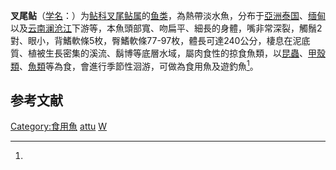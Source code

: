 {{Redirect2|叉尾鮎|馬來西亞提供的一個热带风暴的命名|颱風塔巴}}
{{Speciesbox
| taxon = Wallago attu
| status = NT
| status_system = IUCN3.1
| status_ref = <ref name=IUCN>{{IUCN| id = 166468| taxon = ''Wallago attu''| assessors = Ng, H.H.| assessment_year = 2010| version = 2012.2| accessdate = 4 March 2013}}</ref>
| image = WallagoAttuDay.jpg
| binomial_authority = Bloch et Schneider, 1801<ref name='id6575'>{{cite web| url =http://www.bioinfo.cn/db05/BjdwSpecies.php?action=view&id=6575| title =叉尾鲇| work =中国动物物种编目数据库| publisher =中国科学院微生物研究所| author =中国科学院动物研究所| accessdate =2009-04-11| deadurl =yes| archiveurl =https://web.archive.org/web/20160305060539/http://www.bioinfo.cn/db05/BjdwSpecies.php?action=view&id=6575| archivedate =2016-03-05}}</ref>
| synonyms = *''Silurus attu'', Bloch & Schneider, 1801
*''Wallagonia attu'', Bloch & Schneider, 1801
*''Silurus boalis'', Bloch & Schneider, 1801
*''Silurus macrostomus'', Swainson, 1839
*''Callichrous macrostomus'', Swainson, 1839
*''Silurus wallagoo'', Valenciennes, 1840
}}

'''叉尾鲇'''（[[学名|学名]]：{{lang|la|''Wallago attu''}}）为[[鲇科|鲇科]][[叉尾鲇属|叉尾鲇属]]的[[鱼类|鱼类]]，為熱帶淡水魚，分布于[[亞洲|亞洲]][[泰国|泰国]]、[[缅甸|缅甸]]以及[[云南|云南]][[澜沧江|澜沧江]]下游等，本魚頭部寬、吻扁平、細長的身體，嘴非常深裂，觸鬚2對、眼小，背鰭軟條5枚，臀鰭軟條77-97枚，體長可達240公分，棲息在泥底質、植被生長密集的溪流、鬍博等底層水域，屬肉食性的掠食魚類，以[[昆蟲|昆蟲]]、[[甲殼類|甲殼類]]、[[魚類|魚類]]等為食，會進行季節性洄游，可做為食用魚及遊釣魚<ref name='id6575'/>。

== 参考文献 ==
{{reflist}}

{{Taxonbar|from=Q1340556}}

[[Category:食用魚|Category:食用魚]]
[[Category:叉尾鲇属|attu]]
[[Category:1801年描述的魚類|W]]

{{Siluriformes-stub}}